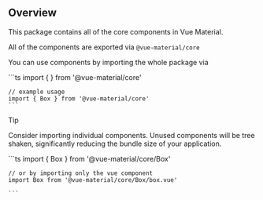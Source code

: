 
## Overview

This package contains all of the core components in Vue Material.

All of the components are exported via `@vue-material/core`

You can use components by importing the whole package via

<Preview>
  <CodeHighlight>
    ```ts
    import { <package> } from '@vue-material/core'

    // example usage
    import { Box } from '@vue-material/core'
    ```

  </CodeHighlight>
</Preview>

> [!TIP]
> Consider importing individual components. Unused components will be tree shaken,
> significantly reducing the bundle size of your application.

<Preview>
  <CodeHighlight>
    ```ts
    import { Box } from '@vue-material/core/Box'

    // or by importing only the vue component
    import Box from '@vue-material/core/Box/box.vue'

    ```

  </CodeHighlight>
</Preview>
